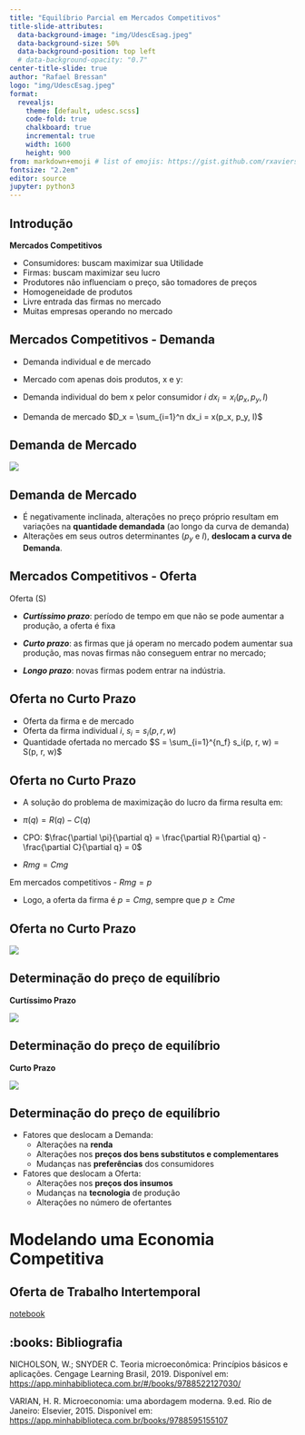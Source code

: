 ```yaml
---
title: "Equilíbrio Parcial em Mercados Competitivos"
title-slide-attributes:
  data-background-image: "img/UdescEsag.jpeg"
  data-background-size: 50%
  data-background-position: top left
  # data-background-opacity: "0.7"
center-title-slide: true
author: "Rafael Bressan"
logo: "img/UdescEsag.jpeg"
format: 
  revealjs:
    theme: [default, udesc.scss] 
    code-fold: true
    chalkboard: true
    incremental: true
    width: 1600
    height: 900
from: markdown+emoji # list of emojis: https://gist.github.com/rxaviers/7360908
fontsize: "2.2em"
editor: source
jupyter: python3
---
```


## Introdução

**Mercados Competitivos**

- Consumidores: buscam maximizar sua Utilidade
- Firmas: buscam maximizar seu lucro
- Produtores não influenciam o preço, são tomadores de preços
- Homogeneidade de produtos
- Livre entrada das firmas no mercado
- Muitas empresas operando no mercado

## Mercados Competitivos - Demanda
- Demanda individual e de mercado
- Mercado com apenas dois produtos, x e y:

- Demanda individual do bem x pelor consumidor $i$ $dx_i = x_i(p_x, p_y, I)$
- Demanda de mercado $D_x = \sum_{i=1}^n dx_i = x(p_x, p_y, I)$

## Demanda de Mercado

![](img/demanda_mercado.png)


## Demanda de Mercado

- É negativamente inclinada, alterações no preço próprio resultam em variações na **quantidade demandada** (ao longo da curva de demanda)
- Alterações em seus outros determinantes $\left(p_y \text{ e } I\right)$, **deslocam a curva de Demanda**.

## Mercados Competitivos - Oferta

Oferta (S)

- ***Curtíssimo prazo***: período de tempo em que não se pode aumentar a produção, a [oferta é fixa]{.red}

- ***Curto prazo***: as firmas que já operam no mercado podem aumentar sua produção, mas [novas firmas não conseguem entrar]{.red} no mercado;

- ***Longo prazo***: novas firmas podem entrar na indústria.

## Oferta no Curto Prazo

- Oferta da firma e de mercado
- Oferta da firma individual $i$, $s_i = s_i(p, r, w)$
- Quantidade ofertada no mercado $S = \sum_{i=1}^{n_f} s_i(p, r, w) = S(p, r, w)$

## Oferta no Curto Prazo

- A solução do problema de maximização do lucro da firma resulta em:

- $\pi(q)=R(q)-C(q)$

- CPO: $\frac{\partial \pi}{\partial q} = \frac{\partial R}{\partial q} - \frac{\partial C}{\partial q} = 0$

- $Rmg = Cmg$

:::{.fragment}
Em mercados competitivos
- $Rmg = p$

- Logo, a oferta da firma é $p = Cmg$, sempre que $p \geq Cme$
:::


## Oferta no Curto Prazo

![](img/oferta_mercado.png)

## Determinação do preço de equilíbrio

**Curtíssimo Prazo**

![](img/oferta_demanda_curtissimo.png)

## Determinação do preço de equilíbrio

**Curto Prazo**

![](img/oferta_demanda_curto.png)


## Determinação do preço de equilíbrio

- Fatores que deslocam a Demanda:
    + Alterações na **renda**
    + Alterações nos **preços dos bens substitutos e complementares**
    + Mudanças nas **preferências** dos consumidores

- Fatores que deslocam a Oferta:
    + Alterações nos **preços dos insumos**
    + Mudanças na **tecnologia** de produção
    + Alterações no número de ofertantes


# Modelando uma Economia Competitiva

## Oferta de Trabalho Intertemporal

[notebook](https://raw.githack.com/rfbressan/micro1/master/src/notebooks/oferta_trabalho_equilibrio.html)

## :books: Bibliografia

NICHOLSON, W.; SNYDER C. Teoria microeconômica: Princípios básicos e aplicações. Cengage Learning Brasil, 2019. Disponível em: [https://app.minhabiblioteca.com.br/#/books/9788522127030/](app.minhabiblioteca.com.br/#/books/9788522127030)

VARIAN, H. R. Microeconomia: uma abordagem moderna. 9.ed. Rio de Janeiro: Elsevier, 2015. Disponível em: [https://app.minhabiblioteca.com.br/books/9788595155107](app.minhabiblioteca.com.br/books/9788595155107)
